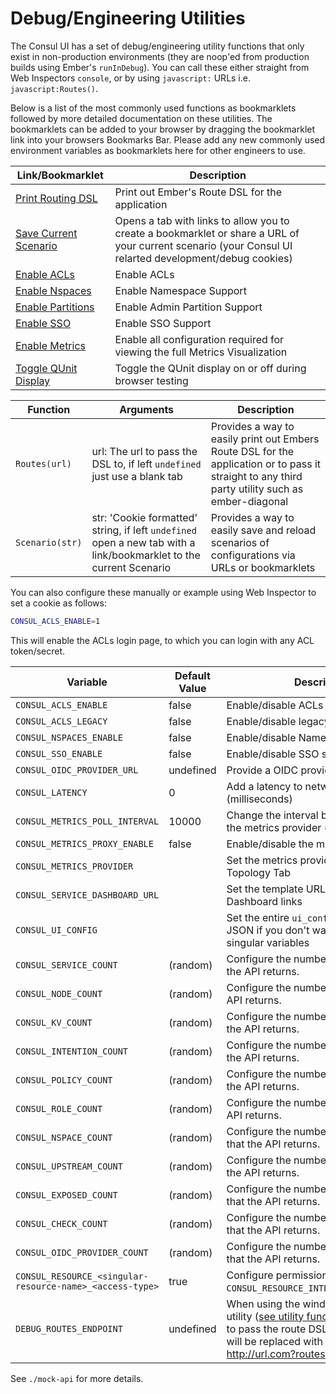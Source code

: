 # Debug/Engineering Utilities

The Consul UI has a set of debug/engineering utility functions that only exist in non-production environments (they are noop'ed from production builds using Ember's `runInDebug`). You can call these either straight from Web Inspectors `console`, or by using `javascript:` URLs i.e. `javascript:Routes()`.

Below is a list of the most commonly used functions as bookmarklets followed by more detailed documentation on these utilities. The bookmarklets can be added to your browser by dragging the bookmarklet link into your browsers Bookmarks Bar. Please add any new commonly used environment variables as bookmarklets here for other engineers to use.

| Link/Bookmarklet | Description |
| ---- | ----------- |
| [Print Routing DSL](javascript:Routes()) | Print out Ember's Route DSL for the application |
| [Save Current Scenario](javascript:Scenario()) | Opens a tab with links to allow you to create a bookmarklet or share a URL of your current scenario (your Consul UI relarted development/debug cookies) |
| [Enable ACLs](javascript:Scenario('CONSUL_ACLS_ENABLE=1')) | Enable ACLs |
| [Enable Nspaces](javascript:Scenario('CONSUL_NSPACES_ENABLE=1')) | Enable Namespace Support |
| [Enable Partitions](javascript:Scenario('CONSUL_PARTITIONS_ENABLE=1')) | Enable Admin Partition Support |
| [Enable SSO ](javascript:Scenario('CONSUL_SSO_ENABLE=1')) | Enable SSO Support |
| [Enable Metrics](javascript:Scenario('CONSUL_METRICS_PROXY_ENABLE=1;CONSUL_METRICS_PROVIDER=prometheus')) | Enable all configuration required for viewing the full Metrics Visualization |
| [Toggle QUnit Display](javascript:(function()%7B(function()%7Bconst%20s%20%3D%20document.getElementById(%22ember-testing-container%22).style%3Bs.display%20%3D%20s.display%20%3D%3D%3D%20%22none%22%20%3F%20%22block%22%20%3A%20%22none%22%3B%7D)()%3B%7D)()%3B) | Toggle the QUnit display on or off during browser testing |

| Function | Arguments | Description |
| -------- | --------- | ----------- |
| `Routes(url)` | url: The url to pass the DSL to, if left `undefined` just use a blank tab | Provides a way to easily print out Embers Route DSL for the application or to pass it straight to any third party utility such as ember-diagonal |
| `Scenario(str)` | str: 'Cookie formatted' string, if left `undefined` open a new tab with a link/bookmarklet to the current Scenario | Provides a way to easily save and reload scenarios of configurations via URLs or bookmarklets |


You can also configure these manually or example using Web Inspector to set a cookie as follows:

```bash
CONSUL_ACLS_ENABLE=1
```

This will enable the ACLs login page, to which you can login with any ACL
token/secret.

| Variable | Default Value | Description |
| -------- | ------------- | ----------- |
| `CONSUL_ACLS_ENABLE` | false | Enable/disable ACLs support. |
| `CONSUL_ACLS_LEGACY` | false | Enable/disable legacy ACLs support. |
| `CONSUL_NSPACES_ENABLE` | false | Enable/disable Namespace support. |
| `CONSUL_SSO_ENABLE` | false | Enable/disable SSO support. |
| `CONSUL_OIDC_PROVIDER_URL` | undefined | Provide a OIDC provider URL for SSO. |
| `CONSUL_LATENCY` | 0 | Add a latency to network requests (milliseconds) |
| `CONSUL_METRICS_POLL_INTERVAL` | 10000 | Change the interval between requests to the metrics provider (milliseconds) |
| `CONSUL_METRICS_PROXY_ENABLE` | false | Enable/disable the metrics proxy |
| `CONSUL_METRICS_PROVIDER` | | Set the metrics provider to use for the Topology Tab |
| `CONSUL_SERVICE_DASHBOARD_URL` | | Set the template URL to use for Service Dashboard links |
| `CONSUL_UI_CONFIG` | | Set the entire `ui_config` for the UI as JSON if you don't want to use the above singular variables |
| `CONSUL_SERVICE_COUNT` | (random) | Configure the number of services that the API returns. |
| `CONSUL_NODE_COUNT` | (random) | Configure the number of nodes that the API returns. |
| `CONSUL_KV_COUNT` | (random) | Configure the number of KV entires that the API returns. |
| `CONSUL_INTENTION_COUNT` | (random) | Configure the number of intentions that the API returns. |
| `CONSUL_POLICY_COUNT` | (random) | Configure the number of policies that the API returns. |
| `CONSUL_ROLE_COUNT` | (random) | Configure the number of roles that the API returns. |
| `CONSUL_NSPACE_COUNT` | (random) | Configure the number of namespaces that the API returns. |
| `CONSUL_UPSTREAM_COUNT` | (random) | Configure the number of upstreams that the API returns. |
| `CONSUL_EXPOSED_COUNT` | (random) | Configure the number of exposed paths that the API returns. |
| `CONSUL_CHECK_COUNT` | (random) | Configure the number of health checks that the API returns. |
| `CONSUL_OIDC_PROVIDER_COUNT` | (random) | Configure the number of OIDC providers that the API returns. |
| `CONSUL_RESOURCE_<singular-resource-name>_<access-type>` | true | Configure permissions e.g `CONSUL_RESOURCE_INTENTION_WRITE=false`. |
| `DEBUG_ROUTES_ENDPOINT` | undefined | When using the window.Routes() debug utility ([see utility functions](#browser-debug-utility-functions)), use a URL to pass the route DSL to. %s in the URL will be replaced with the route DSL - http://url.com?routes=%s  |

See `./mock-api` for more details.

